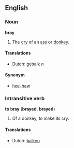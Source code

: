 ==English==
===Noun===
'''bray'''

#The [[cry]] of an [[ass]] or [[donkey]].

====Translations====
*Dutch: [[gebalk]] ''n''

====Synonym====
*[[hee-haw]]

===Intransitive verb===
'''to bray''' ('''brayed''', '''brayed''')

#Of a donkey, to make its cry.

====Translations====
*Dutch: [[balken]]